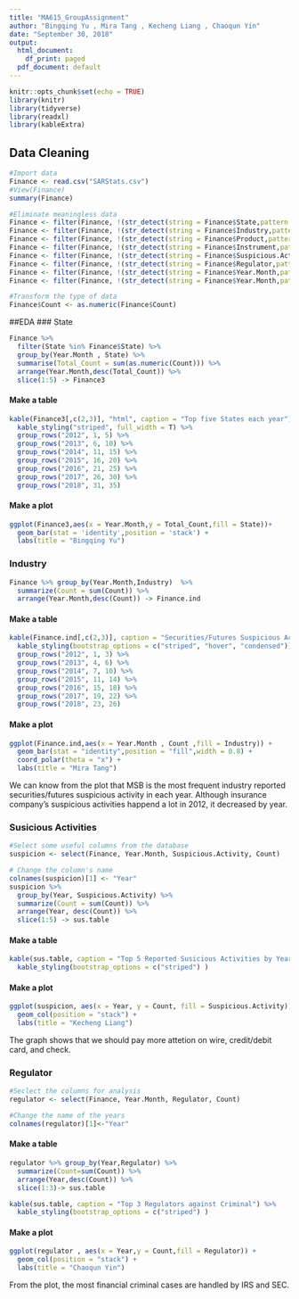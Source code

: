 ```yaml
---
title: "MA615_GroupAssignment"
author: "Bingqing Yu , Mira Tang , Kecheng Liang , Chaoqun Yin"
date: "September 30, 2018"
output:
  html_document:
    df_print: paged
  pdf_document: default
---
```


```r
knitr::opts_chunk$set(echo = TRUE)
library(knitr)
library(tidyverse)
library(readxl)
library(kableExtra)
```

## Data Cleaning
```r
#Import data
Finance <- read.csv("SARStats.csv")
#View(Finance)
summary(Finance)

#Eliminate meaningless data
Finance <- filter(Finance, !(str_detect(string = Finance$State,pattern = "\\[Total\\]")))
Finance <- filter(Finance, !(str_detect(string = Finance$Industry,pattern = "\\[Total\\]")))
Finance <- filter(Finance, !(str_detect(string = Finance$Product,pattern = "\\[Total\\]")))
Finance <- filter(Finance, !(str_detect(string = Finance$Instrument,pattern = "\\[Total\\]")))
Finance <- filter(Finance, !(str_detect(string = Finance$Suspicious.Activity,pattern = "\\[Total\\]")))
Finance <- filter(Finance, !(str_detect(string = Finance$Regulator,pattern = "\\[Total\\]")))
Finance <- filter(Finance, !(str_detect(string = Finance$Year.Month,pattern = "\\[Total\\]")))
Finance <- filter(Finance, !(str_detect(string = Finance$Year.Month,pattern = "\\[Not\\ Applicable\\]")))

#Transform the type of data
Finance$Count <- as.numeric(Finance$Count)

```

##EDA
### State
```r
Finance %>% 
  filter(State %in% Finance$State) %>% 
  group_by(Year.Month , State) %>% 
  summarise(Total_Count = sum(as.numeric(Count))) %>% 
  arrange(Year.Month,desc(Total_Count)) %>% 
  slice(1:5) -> Finance3
```

#### Make a table
```r
kable(Finance3[,c(2,3)], "html", caption = "Top five States each year") %>%
  kable_styling("striped", full_width = T) %>%
  group_rows("2012", 1, 5) %>%
  group_rows("2013", 6, 10) %>% 
  group_rows("2014", 11, 15) %>%
  group_rows("2015", 16, 20) %>%
  group_rows("2016", 21, 25) %>%
  group_rows("2017", 26, 30) %>%
  group_rows("2018", 31, 35)
```

#### Make a plot
```r
ggplot(Finance3,aes(x = Year.Month,y = Total_Count,fill = State))+
  geom_bar(stat = 'identity',position = 'stack') +
  labs(title = "Bingqing Yu")
```

### Industry
```r
Finance %>% group_by(Year.Month,Industry)  %>%  
  summarize(Count = sum(Count)) %>%
  arrange(Year.Month,desc(Count)) -> Finance.ind
```

#### Make a table
```r
kable(Finance.ind[,c(2,3)], caption = "Securities/Futures Suspicious Activity Reports by Industry" , "html" ) %>%
  kable_styling(bootstrap_options = c("striped", "hover", "condensed")) %>%
  group_rows("2012", 1, 3) %>%
  group_rows("2013", 4, 6) %>%
  group_rows("2014", 7, 10) %>%
  group_rows("2015", 11, 14) %>%
  group_rows("2016", 15, 18) %>%
  group_rows("2017", 19, 22) %>%
  group_rows("2018", 23, 26)
```

#### Make a plot
```r
ggplot(Finance.ind,aes(x = Year.Month , Count ,fill = Industry)) +
  geom_bar(stat = "identity",position = "fill",width = 0.8) +
  coord_polar(theta = "x") +
  labs(title = "Mira Tang")
```
We can know from the plot that MSB is the most frequent industry reported securities/futures suspicious activity in each year. Although insurance company's suspicious activities happend a lot in 2012, it decreased by year.

### Susicious Activities
```r
#Select some useful columns from the database
suspicion <- select(Finance, Year.Month, Suspicious.Activity, Count)

# Change the column's name
colnames(suspicion)[1] <- "Year"
suspicion %>%
  group_by(Year, Suspicious.Activity) %>%
  summarize(Count = sum(Count)) %>%
  arrange(Year, desc(Count)) %>%
  slice(1:5) -> sus.table
```

#### Make a table
```r
kable(sus.table, caption = "Top 5 Reported Susicious Activities by Years") %>%
  kable_styling(bootstrap_options = c("striped") )
```

#### Make a plot
```r
ggplot(suspicion, aes(x = Year, y = Count, fill = Suspicious.Activity)) +
  geom_col(position = "stack") +
  labs(title = "Kecheng Liang")
```
The graph shows that we should pay more attetion on wire, credit/debit card, and check.

### Regulator
```r
#Seclect the columns for analysis
regulator <- select(Finance, Year.Month, Regulator, Count)

#Change the name of the years
colnames(regulator)[1]<-"Year"
```

#### Make a table
```r
regulator %>% group_by(Year,Regulator) %>% 
  summarize(Count=sum(Count)) %>% 
  arrange(Year,desc(Count)) %>%
  slice(1:3)-> sus.table

kable(sus.table, caption = "Top 3 Regulators against Criminal") %>%
  kable_styling(bootstrap_options = c("striped") )
```

#### Make a plot
```r
ggplot(regulator , aes(x = Year,y = Count,fill = Regulator)) + 
  geom_col(position = "stack") + 
  labs(title = "Chaoqun Yin")
```

From the plot, the most financial criminal cases are handled by IRS and SEC.